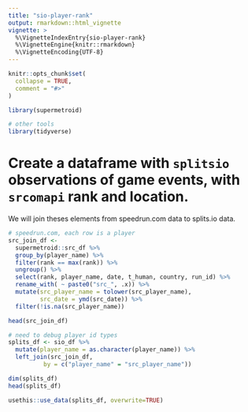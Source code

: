 ```yaml
---
title: "sio-player-rank"
output: rmarkdown::html_vignette
vignette: >
  %\VignetteIndexEntry{sio-player-rank}
  %\VignetteEngine{knitr::rmarkdown}
  %\VignetteEncoding{UTF-8}
---
```


```r
knitr::opts_chunk$set(
  collapse = TRUE,
  comment = "#>"
)
```

```r
library(supermetroid)

# other tools
library(tidyverse)


```

# Create a dataframe with `splitsio` observations of game events, with `srcomapi` rank and location.  

We will join theses elements from speedrun.com data to splits.io data. 

```r



# speedrun.com, each row is a player
src_join_df <-
  supermetroid::src_df %>%
  group_by(player_name) %>%
  filter(rank == max(rank)) %>%
  ungroup() %>% 
  select(rank, player_name, date, t_human, country, run_id) %>% 
  rename_with( ~ paste0("src_", .x)) %>% 
  mutate(src_player_name = tolower(src_player_name),
         src_date = ymd(src_date)) %>% 
  filter(!is.na(src_player_name))

head(src_join_df)

# need to debug player id types
splits_df <- sio_df %>% 
  mutate(player_name = as.character(player_name)) %>% 
  left_join(src_join_df, 
          by = c("player_name" = "src_player_name"))

dim(splits_df)
head(splits_df)
```

```r
usethis::use_data(splits_df, overwrite=TRUE)

```

